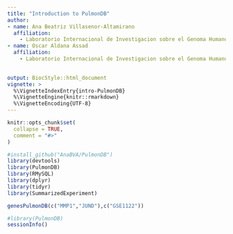 ```yaml
---
title: "Introduction to PulmonDB"
author: 
- name: Ana Beatriz Villasenor-Altamirano
  affiliation:
    - Laboratorio Internacional de Investigacion sobre el Genoma Humano (LIIGH), UNAM
- name: Oscar Aldana Assad
  affiliation:
    - Laboratorio Internacional de Investigacion sobre el Genoma Humano (LIIGH), UNAM
 

output: BiocStyle::html_document
vignette: >
  %\VignetteIndexEntry{intro-PulmonDB}
  %\VignetteEngine{knitr::rmarkdown}
  %\VignetteEncoding{UTF-8}
---
```


```r
knitr::opts_chunk$set(
  collapse = TRUE,
  comment = "#>"
)
```

```r
#install_github("AnaBVA/PulmonDB")
library(devtools)
library(PulmonDB)
library(RMySQL)
library(dplyr)
library(tidyr)
library(SummarizedExperiment)

genesPulmonDB(c("MMP1","JUND"),c("GSE1122"))

```




```r
#library(PulmonDB)
sessionInfo()
```
